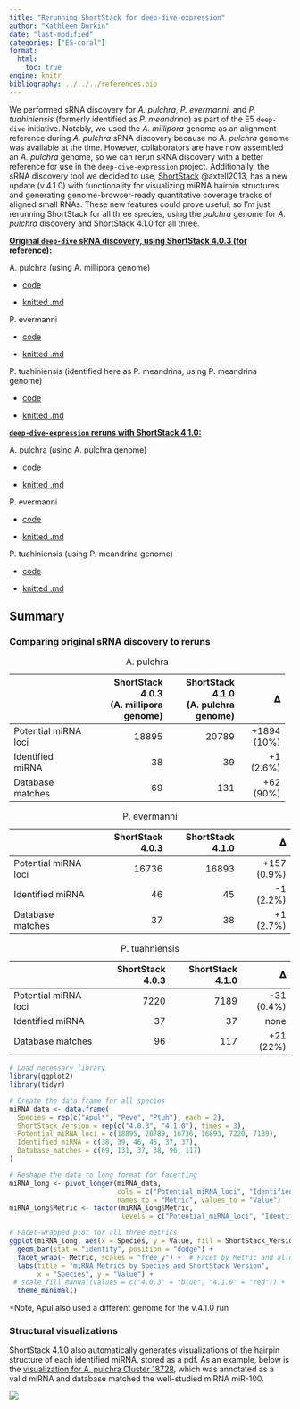 ```yaml
---
title: "Rerunning ShortStack for deep-dive-expression"
author: "Kathleen Durkin"
date: "last-modified"
categories: ["E5-coral"]
format:
  html:
    toc: true
engine: knitr
bibliography: ../../../references.bib
---
```


We performed sRNA discovery for *A. pulchra*, *P. evermanni*, and *P. tuahiniensis* (formerly identified as *P. meandrina*) as part of the E5 `deep-dive` initiative. Notably, we used the *A. millipora* genome as an alignment reference during *A. pulchra* sRNA discovery because no *A. pulchra* genome was available at the time. However, collaborators are have now assembled an *A. pulchra* genome, so we can rerun sRNA discovery with a better reference for use in the `deep-dive-expression` project. Additionally, the sRNA discovery tool we decided to use, [ShortStack](https://github.com/MikeAxtell/ShortStack) @axtell2013, has a new update (v.4.1.0) with functionality for visualizing miRNA hairpin structures and generating genome-browser-ready quantitative coverage tracks of aligned small RNAs. These new features could prove useful, so I'm just rerunning ShortStack for all three species, using the *pulchra* genome for *A. pulchra* discovery and ShortStack 4.1.0 for all three.

[**Original `deep-dive` sRNA discovery, using ShortStack 4.0.3 (for reference):**]{.underline}

A. pulchra (using A. millipora genome)

-   [code](https://github.com/urol-e5/deep-dive/blob/main/D-Apul/code/13.2.1-Apul-sRNAseq-ShortStack-31bp-fastp-merged-cnidarian_miRBase.Rmd)

-   [knitted .md](https://github.com/urol-e5/deep-dive/blob/main/D-Apul/code/13.2.1-Apul-sRNAseq-ShortStack-31bp-fastp-merged-cnidarian_miRBase.md)

P. evermanni

-   [code](https://github.com/urol-e5/deep-dive/blob/main/E-Peve/code/08.2-Peve-sRNAseq-ShortStack-31bp-fastp-merged.Rmd)

-   [knitted .md](https://github.com/urol-e5/deep-dive/blob/main/E-Peve/code/08.2-Peve-sRNAseq-ShortStack-31bp-fastp-merged.md)

P. tuahiniensis (identified here as P. meandrina, using P. meandrina genome)

-   [code](https://github.com/urol-e5/deep-dive/blob/main/F-Pmea/code/13.2.1-Pmea-sRNAseq-ShortStack-31bp-fastp-merged-cnidarian_miRBase.Rmd)

-   [knitted .md](https://github.com/urol-e5/deep-dive/blob/main/F-Pmea/code/13.2.1-Pmea-sRNAseq-ShortStack-31bp-fastp-merged-cnidarian_miRBase.md)

[**`deep-dive-expression` reruns with ShortStack 4.1.0:**]{.underline}

A. pulchra (using A. pulchra genome)

-   [code](https://github.com/urol-e5/deep-dive-expression/blob/main/D-Apul/code/11-Apul-sRNA-ShortStack_4.1.0-pulchra_genome.Rmd)

-   [knitted .md](https://github.com/urol-e5/deep-dive-expression/blob/main/D-Apul/code/11-Apul-sRNA-ShortStack_4.1.0-pulchra_genome.md)

P. evermanni

-   [code](https://github.com/urol-e5/deep-dive-expression/blob/main/E-Peve/code/05-Peve-sRNA-ShortStack_4.1.0.Rmd)

-   [knitted .md](https://github.com/urol-e5/deep-dive-expression/blob/main/E-Peve/code/05-Peve-sRNA-ShortStack_4.1.0.md)

P. tuahiniensis (using P. meandrina genome)

-   [code](https://github.com/urol-e5/deep-dive-expression/blob/main/F-Ptuh/code/05-Ptuh-sRNA-ShortStack_4.1.0.Rmd)

-   [knitted .md](https://github.com/urol-e5/deep-dive-expression/blob/main/F-Ptuh/code/05-Ptuh-sRNA-ShortStack_4.1.0.md)

## Summary

### Comparing original sRNA discovery to reruns

+----------------------+-----------------------+---------------------+-------------+
|                      | ShortStack 4.0.3\     | ShortStack 4.1.0\   | 𝚫           |
|                      | (A. millipora genome) | (A. pulchra genome) |             |
+======================+======================:+====================:+============:+
| Potential miRNA loci | 18895                 | 20789               | +1894 (10%) |
+----------------------+-----------------------+---------------------+-------------+
| Identified miRNA     | 38                    | 39                  | +1 (2.6%)   |
+----------------------+-----------------------+---------------------+-------------+
| Database matches     | 69                    | 131                 | +62 (90%)   |
+----------------------+-----------------------+---------------------+-------------+

: A. pulchra

|                      | ShortStack 4.0.3 | ShortStack 4.1.0 |           𝚫 |
|----------------------|-----------------:|-----------------:|------------:|
| Potential miRNA loci |            16736 |            16893 | +157 (0.9%) |
| Identified miRNA     |               46 |               45 |   -1 (2.2%) |
| Database matches     |               37 |               38 |   +1 (2.7%) |

: P. evermanni

|                      | ShortStack 4.0.3 | ShortStack 4.1.0 |          𝚫 |
|----------------------|-----------------:|-----------------:|-----------:|
| Potential miRNA loci |             7220 |             7189 | -31 (0.4%) |
| Identified miRNA     |               37 |               37 |       none |
| Database matches     |               96 |              117 |  +21 (22%) |

: P. tuahniensis

```r
# Load necessary library
library(ggplot2)
library(tidyr)

# Create the data frame for all species
miRNA_data <- data.frame(
  Species = rep(c("Apul*", "Peve", "Ptuh"), each = 2),
  ShortStack_Version = rep(c("4.0.3", "4.1.0"), times = 3),
  Potential_miRNA_loci = c(18895, 20789, 16736, 16893, 7220, 7189),
  Identified_miRNA = c(38, 39, 46, 45, 37, 37),
  Database_matches = c(69, 131, 37, 38, 96, 117)
)

# Reshape the data to long format for facetting
miRNA_long <- pivot_longer(miRNA_data,
                           cols = c("Potential_miRNA_loci", "Identified_miRNA", "Database_matches"),
                           names_to = "Metric", values_to = "Value")
miRNA_long$Metric <- factor(miRNA_long$Metric, 
                            levels = c("Potential_miRNA_loci", "Identified_miRNA", "Database_matches"))

# Facet-wrapped plot for all three metrics
ggplot(miRNA_long, aes(x = Species, y = Value, fill = ShortStack_Version)) +
  geom_bar(stat = "identity", position = "dodge") +
  facet_wrap(~ Metric, scales = "free_y") +  # Facet by Metric and allow different y-axis scales
  labs(title = "miRNA Metrics by Species and ShortStack Version",
       x = "Species", y = "Value") +
 # scale_fill_manual(values = c("4.0.3" = "blue", "4.1.0" = "red")) +
  theme_minimal()
```

\*Note, Apul also used a different genome for the v.4.1.0 run

### Structural visualizations

ShortStack 4.1.0 also automatically generates visualizations of the hairpin structure of each identified miRNA, stored as a pdf. As an example, below is the [visualization for A. pulchra Cluster 18728](https://github.com/urol-e5/deep-dive-expression/blob/main/D-Apul/output/11-Apul-sRNA-ShortStack_4.1.0-pulchra_genome/ShortStack_out/strucVis/Cluster_18728.ps.pdf), which was annotated as a valid miRNA and database matched the well-studied miRNA miR-100.\

![](images/Cluster_18728.ps.jpg)

